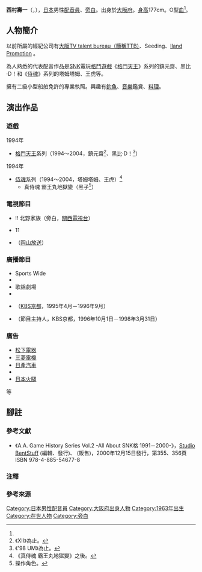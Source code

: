 {{multiple issues|
{{refimprove|time=2016-10-04T10:10:14+00:00}}
{{overly detailed|time=2016-10-04T10:10:14+00:00}}
{{primarysources|time=2016-10-04T10:10:14+00:00}}
}}
{{配音員
|姓名= 西村壽一
|圖片= 
|尺寸= 
|替代= 
|簡介= 
|本名= 
|外文名= 西村 寿一
|外文= ja
|羅馬拼音= 
|英文名= 
|暱稱= 
|藝名= 
|國籍= 
|籍貫= 
|出生地= 
|出身地= {{JPN}}[[大阪府|大阪府]]
|死歿地= 
|出生名= 
|生年= 1963
|生月= 1
|生日= 1
|歿年= 
|歿月= 
|歿日= 
|血型= O型
|配演語言= 
|教育程度= 
|母校= 
|所屬= 
|宗教信仰= 
|配偶= 
|活躍年代= 
|出道作= 
|代表作= '''遊戲'''<br />鎮元齋、黑比·D！<br />（[[拳皇系列|格鬥天王]]系列）<br />塔姆塔姆、王虎（[[侍魂系列|侍魂]]系列）
|網站= 
|其他= 
|module= {{japanese|embed=yes|西村 寿一|にしむら としかず|Nishimura Toshikazu}}
}}
'''西村壽一'''（{{lang-ja|西村 寿一}}，{{bd|1963年|1月1日<ref name="offical">《{{lang|ja|ザ·キング·オブ·ファイターズ}}'97 ～{{lang|ja|オフィシャルコレクション}}～》，第72頁，{{link-ja|新聲社|新声社}}，1997年（平成9年）9月27日發行 ISBN 4-88199-381-X</ref>||}}），[[日本|日本]]男性[[配音員|配音員]]、[[旁白|旁白]]。出身於[[大阪府|大阪府]]。[[身高|身高]]177cm。O型[[血型|血]]<ref name="offical" />。

== 人物簡介 ==
以前所屬的經紀公司有[[大阪TV_talent_bureau|大阪TV talent bureau（簡稱TTB）]]、Seeding、[http://www.iland-pro.co.jp/ Iland Promotion] {{Wayback|url=http://www.iland-pro.co.jp/ |date=20210123034726 }}。

為人熟悉的代表配音作品是[[SNK_Playmore|SNK]]電玩[[格鬥遊戲|格鬥遊戲]]《[[拳皇系列|格鬥天王]]》系列的鎮元齋、黑比·D！和《[[侍魂系列|侍魂]]》系列的塔姆塔姆、王虎等。

擁有二級小型船舶免許的專業執照。興趣有[[釣魚|釣魚]]、[[音樂|音樂]]鑑賞、[[料理|料理]]。

== 演出作品 ==
=== 遊戲 ===
; 1994年
* [[拳皇系列|格鬥天王]]系列（1994～2004，鎮元齋<ref group="注">《XII》為止。</ref>、黑比·D！<ref group="注">《'98 UM》為止。</ref>）
; 1994年
* [[侍魂系列|侍魂]]系列（1994～2004，塔姆塔姆、王虎）<ref group="注">《真侍魂 霸王丸地獄變》之後。</ref>
** 真侍魂 霸王丸地獄變（黑子<ref group="注">操作角色。</ref>）

=== 電視節目 ===
* {{lang|ja|ビバ }}!! 北野家族（旁白，[[關西電視台|關西電視台]]）
* {{lang|ja|サンデー}}11{{lang|ja|しが}}
* {{lang|ja|ミッドナイトアクセス}}（[[岡山放送|岡山放送]]）

=== 廣播節目 ===
* Sports Wide
* {{link-ja|OBC戲劇性競馬|OBCドラマティック競馬}}
* 歌謡{{lang|ja|リクエスト}}劇場
* {{lang|ja|ポップスリクエスト}}
* {{lang|ja|{{link-ja|諸口あきらのフレッシュモーニング|諸口あきらのフレッシュモーニング}}}}（[[京都放送|KBS京都]]，1995年4月－1996年9月）
* {{link-ja|叫醒電台 ～早安！壽·新鮮組～|めざましRadio 〜おはよう!寿・新鮮組〜}}（節目主持人，KBS京都，1996年10月1日－1998年3月31日）

=== 廣告 ===
* [[松下電器|松下電器]]
* [[三菱電機|三菱電機]]
* [[日產汽車|日產汽車]]
* {{lang|ja|{{link-ja|大阪トヨペット|大阪トヨペット}}}}
* [[日本火腿|日本火腿]]

等

== 腳註 ==
=== 參考文獻 ===
* 《A.A. Game History Series Vol.2 -All About SNK{{lang|ja|対戦}}格{{lang|ja|闘ゲーム}} 1991－2000-》，[[Studio_BentStuff|Studio BentStuff]] (編輯、發行)、{{link-ja|電波新聞社|電波新聞社}} (販售)，2000年12月15日發行，第355、356頁 ISBN 978-4-885-54677-8

=== 注釋 ===
{{reflist|group="注"}}

=== 參考來源 ===
{{reflist}}

{{DEFAULTSORT:Nishimura Toshikazu}}
[[Category:日本男性配音員|Category:日本男性配音員]]
[[Category:大阪府出身人物|Category:大阪府出身人物]]
[[Category:1963年出生|Category:1963年出生]]
[[Category:在世人物|Category:在世人物]]
[[Category:旁白|Category:旁白]]
